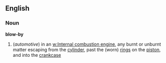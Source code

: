 ==English==

===Noun===
'''blow-by'''
#(''automotive'') in an [[w:Internal combustion engine]], any burnt or unburnt matter escaping from the [[cylinder]], past the (worn) [[rings]] on the [[piston]], and into the [[crankcase]]